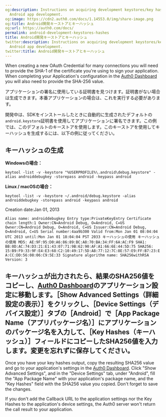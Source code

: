```yaml
---
og:description: Instructions on acquiring development keystores/key hashes during
  Android app development.
og:image: https://cdn2.auth0.com/docs/1.14553.0/img/share-image.png
og:title: Android開発キーストアとキーハッシュ
og:url: https://auth0.com/docs/
permalink: android-development-keystores-hashes
title: Android開発キーストアとキーハッシュ
twitter:description: Instructions on acquiring development keystores/key hashes during
  Android app development.
twitter:title: Android開発キーストアとキーハッシュ
---
```


When creating a new <Tooltip tip="OAuth 2.0: Authorization framework that defines authorization protocols and workflows." cta="View Glossary" href="/docs/glossary?term=OAuth">OAuth</Tooltip> Credential for many connections you will need to provide the SHA-1 of the certificate you're using to sign your application. When completing your Application's configuration in the [Auth0 Dashboard](https://manage.auth0.com/#) you will also need to provide the SHA-256 value.

アプリケーションの署名に使用している証明書を見つけます。証明書がない場合は生成できます。本番アプリケーションの場合は、これを実行する必要があります。

開発中は、SDKをインストールしたときに自動的に生成されたデフォルトの`android.keystore`証明書を使用してアプリケーションに署名できます。この例では、このデフォルトのキーストアを使用します。このキーストアを使用してキーハッシュを生成するには、以下の例に従ってください。

## キーハッシュの生成

**Windowsの場合：**

`keytool -list -v -keystore "%USERPROFILE%\.android\debug.keystore" -alias androiddebugkey -storepass android -keypass android`

**Linux / macOSの場合：**

`keytool -list -v -keystore ~/.android/debug.keystore -alias androiddebugkey -storepass android -keypass android`

Creation date:Jan 01, 2013

`Alias name: androiddebugkey
Entry type:PrivateKeyEntry
Certificate chain length:1
Owner:CN=Android Debug, O=Android, C=US
Owner:CN=Android Debug, O=Android, C=US
Issuer:CN=Android Debug, O=Android, C=US
Serial number:4aa9b300
Valid from:Mon Jan 01 08:04:04 UTC 2013 until:Mon Jan 01 18:04:04 PST 2033
キーハッシュの使用
キーハッシュの使用
MD5: AE:9F:95:D0:A6:86:89:BC:A8:70:BA:34:FF:6A:AC:F9
SHA1: BB:0D:AC:74:D3:21:E1:43:07:71:9B:62:90:AF:A1:66:6E:44:5D:75
SHA256: 15:B9:F9:33:9F:E4:E3:68:C2:10:49:17:5D:A8:77:12:7C:8E:57:E9:FF:B7:23:EA:CC:DD:56:08:06:C9:5E:33
Signature algorithm name: SHA256withRSA
Version: 3`

## キーハッシュが出力されたら、結果のSHA256値をコピーし、[Auth0 Dashboard](%24%7Bmanage_url%7D/#/applications)のアプリケーション設定に移動します。［Show Advanced Settings（詳細設定の表示）］をクリックし、［Device Settings（デバイス設定）］タブの［Android］で［App Package Name（アプリパッケージ名）］にアプリケーションのパッケージ名を入力して、［Key Hashes（キーハッシュ）］フィールドにコピーしたSHA256値を入力します。変更を忘れずに保存してください。

Once you have your key hashes output, copy the resulting SHA256 value and go to your application's settings in the [Auth0 Dashboard](https://manage.auth0.com/#/applications). Click "Show Advanced Settings", and in the "Device Settings" tab, under "Android", fill the "App Package Name" with your application's package name, and the "Key Hashes" field with the SHA256 value you copied. Don't forget to save the changes.

If you don't add the Callback URL to the application settings nor the Key Hashes to the application's device settings, the Auth0 server won't return the call result to your application.